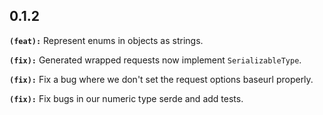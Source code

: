 ## 0.1.2
**`(feat):`** Represent enums in objects as strings.

**`(fix):`** Generated wrapped requests now implement `SerializableType`.

**`(fix):`** Fix a bug where we don't set the request options baseurl properly.

**`(fix):`** Fix bugs in our numeric type serde and add tests.

